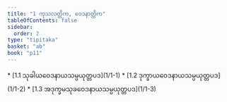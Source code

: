 ```yaml
---
title: "1 ကုသလတ္တိက, ဝေဒနာတ္တိက"
tableOfContents: false
sidebar:
  order: 2
type: "tipitaka"
basket: "ab"
book: "p11"
---
```



<DynamicBreadcrumb />



<TableOfContents book="p11" section="1">
* [1.1 သုခါယဝေဒနာယသမ္ပယုတ္တပဒ](1/1-1)
* [1.2 ဒုက္ခာယဝေဒနာယသမ္ပယုတ္တပဒ](1/1-2)
* [1.3 အဒုက္ခမသုခဝေဒနာယသမ္ပယုတ္တပဒ](1/1-3)
</TableOfContents>